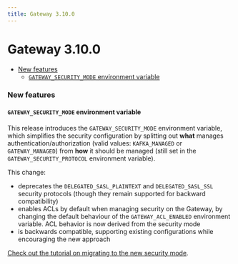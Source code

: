 ```yaml
---
title: Gateway 3.10.0
---
```

# Gateway 3.10.0

- [New features](#new-features)
  - [`GATEWAY_SECURITY_MODE` environment variable](#gateway_security_mode-environment-variable)

### New features

#### `GATEWAY_SECURITY_MODE` environment variable

This release introduces the `GATEWAY_SECURITY_MODE` environment variable,
which simplifies the security configuration by splitting out **what** manages authentication/authorization (valid values: `KAFKA_MANAGED` or `GATEWAY_MANAGED`) from **how** it should be managed (still set in the `GATEWAY_SECURITY_PROTOCOL` environment variable).

This change:

- deprecates the `DELEGATED_SASL_PLAINTEXT` and `DELEGATED_SASL_SSL` security protocols (though they remain supported for backward compatibility)
- enables ACLs by default when managing security on the Gateway, by changing the default behaviour of the `GATEWAY_ACL_ENABLED` environment variable. ACL behavior is now derived from the security mode
- is backwards compatible, supporting existing configurations while encouraging the new approach

[Check out the tutorial on migrating to the new security mode](/guide/tutorials/migrate-gw-security).
